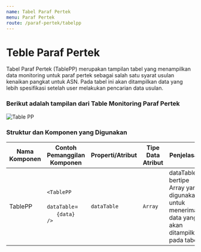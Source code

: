 ```yaml
---
name: Tabel Paraf Pertek
menu: Paraf Pertek
route: /paraf-pertek/tabelpp
---
```


# Teble Paraf Pertek

Tabel Paraf Pertek (TablePP) merupakan tampilan tabel yang menampilkan data monitoring untuk
paraf pertek sebagai salah satu syarat usulan kenaikan pangkat untuk ASN. Pada tabel ini akan ditampilkan
data yang lebih spesifikasi setelah user melakukan pencarian data usulan.



### Berikut adalah tampilan dari Table Monitoring Paraf Pertek

![Table PP](../../src/img/paraf-pertek/PP_table.png)



### Struktur dan Komponen yang Digunakan

| Nama Komponen | Contoh Pemanggilan <br/> Komponen                                                                                                                                                                                                          | Properti/Atribut   | Tipe Data <br/> Atribut | Penjelasan                                                                                                                                                                                               |
| ------------- | ------------------------------------------------------------------------------------------------------------------------------------------------------------------------------------------------------------------------------------------ | ------------------ | ----------------------- | -----------------------------------------------------------------------------------------------------------------                      |
| TablePP       | `<TablePP` <br/> &nbsp;&nbsp;&nbsp;&nbsp;&nbsp; `dataTable`= <br/> &nbsp;&nbsp;&nbsp;&nbsp;&nbsp; `{data}` <br/> `/>`                                                                                                                      | `dataTable`        | `Array`                 | dataTable bertipe <br/> Array yang digunakan <br/>  untuk menerima <br/> data yang akan <br/> ditampilkan pada tabel               |


